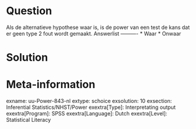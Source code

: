 Question
========
  
Als de alternatieve hypothese waar is, is de power van een test de kans dat er geen type 2 fout wordt gemaakt. 
Answerlist
----------
* Waar
* Onwaar


Solution
========

Meta-information
================
exname: uu-Power-843-nl
extype: schoice
exsolution: 10
exsection: Inferential Statistics/NHST/Power
exextra[Type]: Interpretating output
exextra[Program]: SPSS
exextra[Language]: Dutch
exextra[Level]: Statistical Literacy
